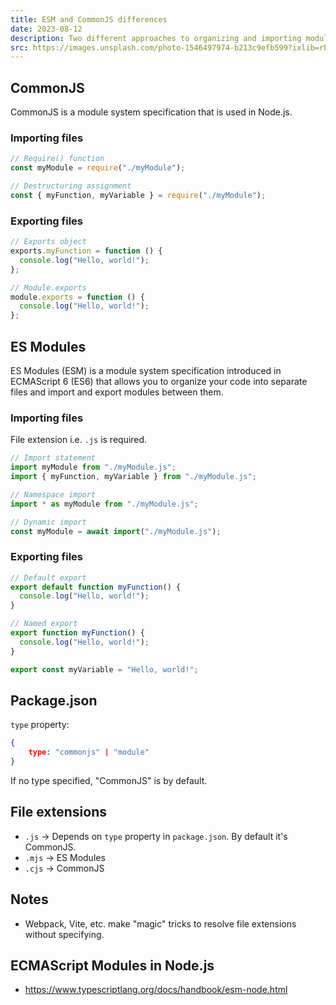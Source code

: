 ```yaml
---
title: ESM and CommonJS differences
date: 2023-08-12
description: Two different approaches to organizing and importing modules in JavaScript.
src: https://images.unsplash.com/photo-1546497974-b213c9efb599?ixlib=rb-4.0.3&ixid=M3wxMjA3fDB8MHxwaG90by1wYWdlfHx8fGVufDB8fHx8fA%3D%3D&auto=format&fit=crop&w=1976&q=80
---
```


## CommonJS

CommonJS is a module system specification that is used in Node.js.

### Importing files

```js
// Require() function
const myModule = require("./myModule");

// Destructuring assignment
const { myFunction, myVariable } = require("./myModule");
```

### Exporting files

```js
// Exports object
exports.myFunction = function () {
  console.log("Hello, world!");
};

// Module.exports
module.exports = function () {
  console.log("Hello, world!");
};
```

## ES Modules

ES Modules (ESM) is a module system specification introduced in ECMAScript 6 (ES6) that allows you to organize your code into separate files and import and export modules between them.

### Importing files

File extension i.e. `.js` is required.

```js
// Import statement
import myModule from "./myModule.js";
import { myFunction, myVariable } from "./myModule.js";

// Namespace import
import * as myModule from "./myModule.js";

// Dynamic import
const myModule = await import("./myModule.js");
```

### Exporting files

```js
// Default export
export default function myFunction() {
  console.log("Hello, world!");
}

// Named export
export function myFunction() {
  console.log("Hello, world!");
}

export const myVariable = "Hello, world!";
```

## Package.json

`type` property:

```json
{
    type: "commonjs" | "module"
}
```

If no type specified, "CommonJS" is by default.

## File extensions

- `.js` -> Depends on `type` property in `package.json`. By default it's CommonJS.
- `.mjs` -> ES Modules
- `.cjs` -> CommonJS

## Notes

- Webpack, Vite, etc. make "magic" tricks to resolve file extensions without specifying.

## ECMAScript Modules in Node.js

- https://www.typescriptlang.org/docs/handbook/esm-node.html


